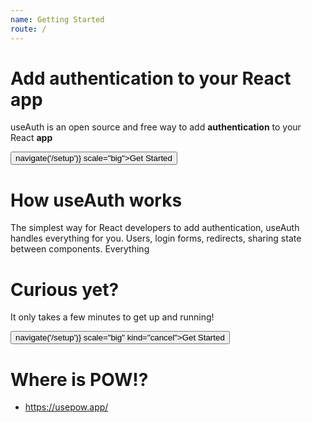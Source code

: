 ```yaml
---
name: Getting Started
route: /
---
```







# Add authentication to your React app



useAuth is an open source and free way to add **authentication** to your React **app**



<div style={{ padding: '33px' }}>
  <Button onClick={() => navigate('/setup')} scale="big">Get Started </Button>
</div>





# How useAuth works
The simplest way for React developers to add authentication, useAuth handles everything for you. Users, login forms, redirects, sharing state between components. Everything


# Curious yet?
It only takes a few minutes to get up and running!

<div style={{ padding: '33px' }}>
  <Button onClick={() => navigate('/setup')} scale="big" kind="cancel">Get Started </Button>
</div>


# Where is POW!?

- <a href="https://usepow.app/" alt="">https://usepow.app/</a>





